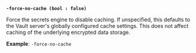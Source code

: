 <a id="secrets-flag-force-no-cache" />

**`-force-no-cache (bool : false)`**

Force the secrets engine to disable caching. If unspecified, this defaults to
the Vault server's globally configured cache settings. This does not affect
caching of the underlying encrypted data storage.

**Example**: `-force-no-cache`

